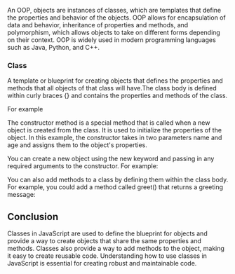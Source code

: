 
An OOP, objects are instances of classes, which are templates that define the properties and behavior of the objects. OOP allows for encapsulation of data and behavior, inheritance of properties and methods, and polymorphism, which allows objects to take on different forms depending on their context. OOP is widely used in modern programming languages such as Java, Python, and C++.

### Class

A template or blueprint for creating objects that defines the properties and methods that all objects of that class will have.The class body is defined within curly braces {} and contains the properties and methods of the class.

For example

<CodePreview code={classCode} />

The constructor method is a special method that is called when a new object is created from the class. It is used to initialize the properties of the object. In this example, the constructor takes in two parameters name and age and assigns them to the object's properties.

You can create a new object using the new keyword and passing in any required arguments to the constructor. For example:

<CodePreview code={instanceCode} />

You can also add methods to a class by defining them within the class body. For example, you could add a method called greet() that returns a greeting message:

<CodePreview code={methodCode} />

## Conclusion

Classes in JavaScript are used to define the blueprint for objects and provide a way to create objects that share the same properties and methods. Classes also provide a way to add methods to the object, making it easy to create reusable code. Understanding how to use classes in JavaScript is essential for creating robust and maintainable code.
